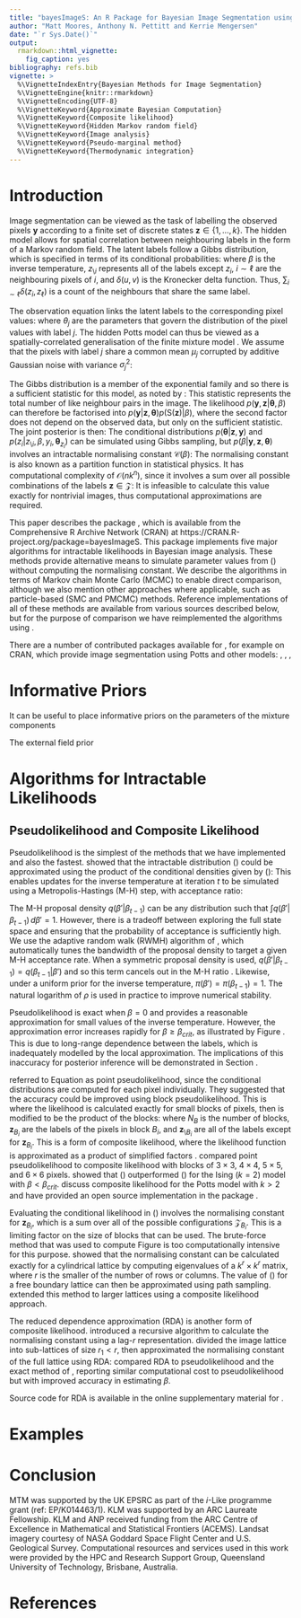 ```yaml
---
title: "bayesImageS: An R Package for Bayesian Image Segmentation using a Hidden Potts Model"
author: "Matt Moores, Anthony N. Pettitt and Kerrie Mengersen"
date: "`r Sys.Date()`"
output:
  rmarkdown::html_vignette:
    fig_caption: yes
bibliography: refs.bib
vignette: >
  %\VignetteIndexEntry{Bayesian Methods for Image Segmentation}
  %\VignetteEngine{knitr::rmarkdown}
  %\VignetteEncoding{UTF-8}
  %\VignetteKeyword{Approximate Bayesian Computation}
  %\VignetteKeyword{Composite likelihood}
  %\VignetteKeyword{Hidden Markov random field}
  %\VignetteKeyword{Image analysis}
  %\VignetteKeyword{Pseudo-marginal method}
  %\VignetteKeyword{Thermodynamic integration}
---
```


# Introduction

Image segmentation can be viewed as the task of labelling the observed pixels $\mathbf{y}$ according to a finite set of discrete states $\mathbf{z} \in \{ 1, \dots, k \}$. The hidden \citet{Potts1952} model allows for spatial correlation between neighbouring labels in the form of a Markov random field. The latent labels follow a Gibbs distribution, which is specified in terms of its conditional probabilities:
  \begin{equation}
  \label{eq:Potts}
  p(z_i | z_{\setminus i}, \beta) = \frac{\exp\left\{\beta\sum_{i \sim \ell}\delta(z_i,z_\ell)\right\}}{\sum_{j=1}^k \exp\left\{\beta\sum_{i \sim \ell}\delta(j,z_\ell)\right\}}
  \end{equation}
  where $\beta$ is the inverse temperature, $z_{\setminus i}$ represents all of the labels except $z_i$, $i \sim \ell$ are the  neighbouring pixels of $i$, and $\delta(u,v)$ is the Kronecker delta function. Thus, $\sum_{i \sim \ell}\delta(z_i,z_\ell)$ is a count of the neighbours that share the same label.

The observation equation links the latent labels to the corresponding pixel values:
  \begin{equation}
  \label{eq:obs}
  p(\mathbf{y} | \mathbf{z}, \boldsymbol\theta) = \prod_{i=1}^n p(y_i | z_i, \theta_{z_i})
  \end{equation}
  where $\theta_{j}$ are the parameters that govern the distribution of the pixel values with label $j$. The hidden Potts model can thus be viewed as a spatially-correlated generalisation of the finite mixture model \citep{Ryden1998}. We assume that the pixels with label $j$ share a common mean $\mu_j$ corrupted by additive Gaussian noise with variance $\sigma_j^2$:
  \begin{equation}
  \label{eq:obs2}
y_i | z_i=j, \mu_j, \sigma^2_j \;\sim\; \mathcal{N}\left( \mu_j, \sigma^2_j \right)
  \end{equation}
 
The Gibbs distribution is a member of the exponential family and so there is a sufficient statistic for this model, as noted by \citet{Grelaud2009}:
  \begin{equation}
  \label{eq:potts_stat}
\mathrm{S}(\mathbf{z}) = \sum_{i \sim \ell \in \mathcal{E}} \delta(z_i,z_\ell)
  \end{equation}
This statistic represents the total number of like neighbour pairs in the image. The likelihood $p(\mathbf{y},\mathbf{z} | \boldsymbol\theta, \beta)$ can therefore be factorised into $p(\mathbf{y} | \mathbf{z}, \boldsymbol\theta) p(\mathrm{S}(\mathbf{z}) | \beta)$, where the second factor does not depend on the observed data, but only on the sufficient statistic. The joint posterior is then:
\begin{equation}
\label{eq:joint_post}
p(\boldsymbol\theta, \beta, \mathbf{z} | \mathbf{y}) \propto p(\mathbf{y} | \mathbf{z}, \boldsymbol\theta) \pi(\boldsymbol\theta) p(\mathrm{S}(\mathbf{z}) | \beta) \pi(\beta)
\end{equation}
The conditional distributions $p(\boldsymbol\theta | \mathbf{z}, \mathbf{y})$ and $p(z_i | z_{\setminus i}, \beta, y_i, \boldsymbol\theta_{z_i})$ can be simulated using Gibbs sampling, but $p(\beta | \mathbf{y}, \mathbf{z}, \boldsymbol\theta)$ involves an intractable normalising constant $\mathcal{C}(\beta)$:
  \begin{eqnarray}
  \label{eq:beta_post}
  p(\beta \mid \mathbf{y}, \mathbf{z}, \boldsymbol\theta) &=&  \frac{p(\mathrm{S}(\mathbf{z}) | \beta) \pi(\beta)}{\int_\beta p(\mathrm{S}(\mathbf{z}) | \beta) \pi(d \beta)}
\\   \label{eq:beta}
 &\propto& \frac{\exp\left\{ \beta\, \mathrm{S}(\mathbf{z}) \right\}}{\mathcal{C}(\beta)} \pi(\beta)
  \end{eqnarray}
The normalising constant is also known as a partition function in statistical physics. It has computational complexity of $\mathcal{O}(n k^n)$, since it involves a sum over all possible combinations of the labels $\mathbf{z} \in \mathcal{Z}$:
  \begin{equation}
  \label{eq:norm}
\mathcal{C}(\beta) = \sum_{\mathbf{z} \in \mathcal{Z}} \exp\left\{\beta\, \mathrm{S}(\mathbf{z})\right\}
  \end{equation}
It is infeasible to calculate this value exactly for nontrivial images, thus computational approximations are required.

This paper describes the \proglang{R} package \pkg{bayesImageS}, which is available from the Comprehensive R Archive Network (CRAN) at  https://CRAN.R-project.org/package=bayesImageS. This package implements five major algorithms for intractable likelihoods in Bayesian image analysis. These methods provide alternative means to simulate parameter values from (\ref{eq:beta}) without computing the normalising constant. We describe the algorithms in terms of Markov chain Monte Carlo (MCMC) to enable direct comparison, although we also mention other approaches where applicable, such as particle-based (SMC and PMCMC) methods. Reference implementations of all of these methods are available from various sources described below, but for the purpose of comparison we have reimplemented the algorithms using \pkg{RcppArmadillo} \citep{Eddelbuettel2013}.

There are a number of contributed packages available for \proglang{R}, for example on CRAN, which provide image segmentation using Potts and other models: \pkg{potts}, \pkg{PottsUtils}, \pkg{mritc}, \pkg{bayess}

# Informative Priors

It can be useful to place informative priors on the parameters of the mixture components

The external field prior \citep{MHHM}

# Algorithms for Intractable Likelihoods

## Pseudolikelihood and Composite Likelihood

Pseudolikelihood is the simplest of the methods that we have implemented and also the fastest. \citet{Ryden1998} showed that the intractable distribution (\ref{eq:beta}) could be approximated using the product of the conditional densities given by (\ref{eq:Potts}):
 \begin{equation} \label{eq:pseudo}
p(\mathrm{S}(\mathbf{z}) | \beta) \approx \prod_{i=1}^n p(z_i | z_{\setminus i}, \beta)
\end{equation}
This enables updates for the inverse temperature at iteration $t$ to be simulated using a Metropolis-Hastings (M-H) step, with acceptance ratio:
\begin{equation} \label{mh:ratio}
\rho = \min\left( 1, \frac{p(\mathbf{z}|\beta') \pi(\beta') q(\beta_{t-1} | \beta')}{p(\mathbf{z}|\beta_{t-1}) \pi(\beta_{t-1}) q(\beta' | \beta_{t-1})} \right)
\end{equation}

The M-H proposal density $q(\beta'|\beta_{t-1})$ can be any distribution such that $\int q(\beta'|\beta_{t-1})\, d\beta' = 1$. However, there is a tradeoff between exploring the full state space and ensuring that the probability of acceptance is sufficiently high. We use the adaptive random walk (RWMH) algorithm of \citet{Garthwaite2010}, which automatically tunes the bandwidth of the proposal density to target a given M-H acceptance rate. When a symmetric proposal density is used, $q(\beta'|\beta_{t-1}) = q(\beta_{t-1}|\beta')$ and so this term cancels out in the M-H ratio \eqref{mh:ratio}. Likewise, under a uniform prior for the inverse temperature, $\pi(\beta') = \pi(\beta_{t-1}) = 1$. The natural logarithm of $\rho$ is used in practice to improve numerical stability. 

\begin{figure}
        \centering
        \begin{subfigure}{0.65\textwidth}
                \includegraphics[width=\textwidth]{pl_exp_n12k3.eps}
                \caption{Expectation.}
                \label{f:pl_exp}
        \end{subfigure}%
\qquad
        \begin{subfigure}{0.65\textwidth}
                \includegraphics[width=\textwidth]{pl_sd_n12k3.eps}
                \caption{Standard deviation.}
                \label{f:pl_sd}
        \end{subfigure}%
\caption{Approximation error of pseudolikelihood for $n=12,\,k=3$ in comparison to the exact likelihood calculated using a brute force method: (a) $\sum_{\mathbf{z} \in \mathcal{Z}} \mathrm{S}(\mathbf{z}) p(\mathrm{S}(\mathbf{z}) | \beta)$ using either Equation~(\ref{eq:beta}) or (\ref{eq:pseudo}); (b) $\sqrt{\sum_{\mathbf{z} \in \mathcal{Z}} \left( \mathrm{S}(\mathbf{z}) - \mathbb{E}_{\mathbf{z}|\beta}[\mathrm{S}(\mathbf{z})] \right)^2 p(\mathrm{S}(\mathbf{z}) | \beta)}$} 
\label{f:pl}
\end{figure}
Pseudolikelihood is exact when $\beta=0$ and provides a reasonable approximation for small values of the inverse temperature. However, the approximation error increases rapidly for $\beta \ge \beta_{crit}$, as illustrated by Figure \ref{f:pl}. This is due to long-range dependence between the labels, which is inadequately modelled by the local approximation. The implications of this inaccuracy for posterior inference will be demonstrated in Section \ref{s:results}.

\citet{Ryden1998} referred to Equation \eqref{eq:pseudo} as point pseudolikelihood, since the conditional distributions are computed for each pixel individually. They suggested that the accuracy could be improved using block pseudolikelihood. This is where the likelihood is calculated exactly for small blocks of pixels, then \eqref{eq:pseudo} is modified to be the product of the blocks:
\begin{equation}
p(\mathbf{z}|\beta) \approx \prod_{i=1}^{N_B} p(\mathbf{z}_{B_i} | \mathbf{z}_{\setminus B_i}, \beta)
\label{eq:pl_comp}
\end{equation}
where $N_B$ is the number of blocks, $\mathbf{z}_{B_i}$ are the labels of the pixels in block $B_i$, and $\mathbf{z}_{\setminus B_i}$ are all of the labels except for $\mathbf{z}_{B_i}$. This is a form of composite likelihood, where the likelihood function is approximated as a product of simplified factors \citep{Varin2011}. \citet{Friel2012} compared point pseudolikelihood to composite likelihood with blocks of $3 \times 3$, $4 \times 4$, $5 \times 5$, and $6 \times 6$ pixels. \citeauthor{Friel2012} showed that (\ref{eq:pl_comp}) outperformed (\ref{eq:pseudo}) for the Ising ($k=2$) model with $\beta < \beta_{crit}$. \citet{Okabayashi2011} discuss composite likelihood for the Potts model with $k > 2$ and have provided an open source implementation in the \proglang{R} package \pkg{potts}.

Evaluating the conditional likelihood in (\ref{eq:pl_comp}) involves the normalising constant for $\mathbf{z}_{B_i}$, which is a sum over all of the possible configurations $\mathcal{Z}_{B_i}$. This is a limiting factor on the size of blocks that can be used. The brute-force method that was used to compute Figure \ref{f:pl} is too computationally intensive for this purpose. \citet{Pettitt2003} showed that the normalising constant can be calculated exactly for a cylindrical lattice by computing eigenvalues of a $k^r \times k^r$ matrix, where $r$ is the smaller of the number of rows or columns. The value of (\ref{eq:norm}) for a free boundary lattice can then be approximated using path sampling. \citet{Friel2004} extended this method to larger lattices using a composite likelihood approach.

The reduced dependence approximation (RDA) is another form of composite likelihood. \citet{Reeves2004} introduced a recursive algorithm to calculate the normalising constant using a lag-$r$ representation. \citet{Friel2009} divided the image lattice into sub-lattices of size $r_1 < r$, then approximated the normalising constant of the full lattice using RDA:
\begin{equation}
\mathcal{C}(\beta) \approx \frac{\mathcal{C}_{r_1 \times n}(\beta)^{r - r_1 + 1}}{\mathcal{C}_{r_1 - 1 \times n}(\beta)^{r - r_1}}
\label{eq:rda}
\end{equation}
\citet{McGrory2009} compared RDA to pseudolikelihood and the exact method of \citet{Moeller2006}, reporting similar computational cost to pseudolikelihood but with improved accuracy in estimating $\beta$. \citet{Ogden2017} \dots

Source code for RDA is available in the online supplementary material for \citet{McGrory2012}.

# Examples
\label{s:results}

# Conclusion

\section*{Acknowledgements}

MTM was supported by the UK EPSRC as part of the *i*-Like programme grant (ref: EP/K014463/1). KLM was supported by an ARC Laureate Fellowship. KLM and ANP received funding from the ARC Centre of Excellence in Mathematical and Statistical Frontiers (ACEMS). Landsat imagery courtesy of NASA Goddard Space Flight Center and U.S. Geological Survey. Computational resources and services used in this work were provided by the HPC and Research Support Group, Queensland University of Technology, Brisbane, Australia.

# References
